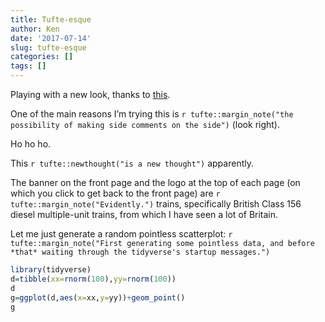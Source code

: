 ```yaml
---
title: Tufte-esque
author: Ken
date: '2017-07-14'
slug: tufte-esque
categories: []
tags: []
---
```


Playing with a new look, thanks to [this](http://livefreeordichotomize.com/2017/07/13/introducing-the-tuftesque-blogdown-theme/). 

One of the main reasons I'm trying this is 
`r tufte::margin_note("the possibility of making side comments on the side")`
(look right).

Ho ho ho.

This `r tufte::newthought("is a new thought")` apparently.

The banner on the front page and the logo at the top of each page (on which you click to get back to the front page) are `r tufte::margin_note("Evidently.")` trains, specifically British Class 156 diesel multiple-unit trains, from which I have seen a lot of Britain.

Let me just generate a random pointless scatterplot: `r tufte::margin_note("First generating some pointless data, and before *that* waiting through the tidyverse's startup messages.")`

```r
library(tidyverse)
d=tibble(xx=rnorm(100),yy=rnorm(100))
d
g=ggplot(d,aes(x=xx,y=yy))+geom_point()
g
```

